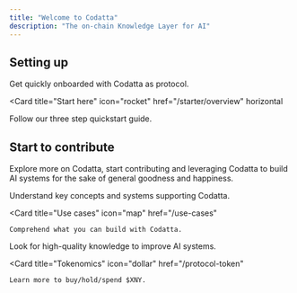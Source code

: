 ```yaml
---
title: "Welcome to Codatta"
description: "The on-chain Knowledge Layer for AI"
---
```


## Setting up

Get quickly onboarded with Codatta as protocol.

<Card
  title="Start here"
  icon="rocket"
  href="/starter/overview"
  horizontal
>
  Follow our three step quickstart guide.
</Card>

## Start to contribute

Explore more on Codatta, start contributing and leveraging Codatta to build AI systems for the sake of general goodness and happiness.

<Columns cols={2}>
  <Card
    title="Understand Core Technology"
    icon="computer"
    href="/core-systems">
    Understand key concepts and systems supporting Codatta.
  </Card>

  <Card
    title="Use cases"
    icon="map"
    href="/use-cases"
  >
    Comprehend what you can build with Codatta.
  </Card>

  <Card
    title="Build with Codatta"
    icon="hammer"
    href="/build-with-codatta">
    Look for high-quality knowledge to improve AI systems.
   </Card>

  <Card
    title="Tokenomics"
    icon="dollar"
    href="/protocol-token"
  >
    Learn more to buy/hold/spend $XNY.
  </Card>
</Columns>
